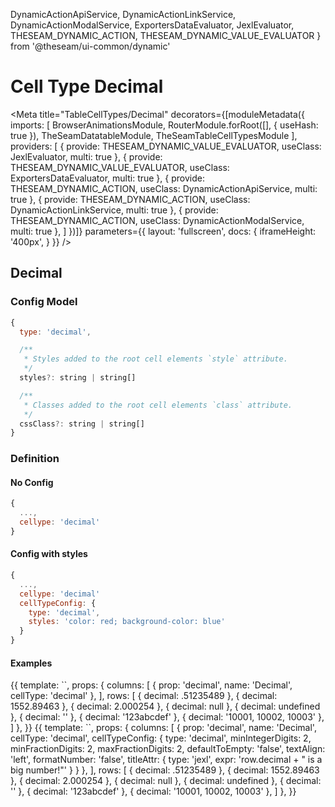 

  DynamicActionApiService,
  DynamicActionLinkService,
  DynamicActionModalService,
  ExportersDataEvaluator,
  JexlEvaluator,
  THESEAM_DYNAMIC_ACTION,
  THESEAM_DYNAMIC_VALUE_EVALUATOR
} from '@theseam/ui-common/dynamic'

# Cell Type Decimal

<Meta title="TableCellTypes/Decimal"
  decorators={[moduleMetadata({
    imports: [
      BrowserAnimationsModule,
      RouterModule.forRoot([], { useHash: true }),
      TheSeamDatatableModule,
      TheSeamTableCellTypesModule
    ],
    providers: [
      { provide: THESEAM_DYNAMIC_VALUE_EVALUATOR, useClass: JexlEvaluator, multi: true },
      { provide: THESEAM_DYNAMIC_VALUE_EVALUATOR, useClass: ExportersDataEvaluator, multi: true },
      { provide: THESEAM_DYNAMIC_ACTION, useClass: DynamicActionApiService, multi: true },
      { provide: THESEAM_DYNAMIC_ACTION, useClass: DynamicActionLinkService, multi: true },
      { provide: THESEAM_DYNAMIC_ACTION, useClass: DynamicActionModalService, multi: true },
    ]
  })]}
  parameters={{
    layout: 'fullscreen',
    docs: {
      iframeHeight: '400px',
    }
  }}
/>

## Decimal

### Config Model

```js
{
  type: 'decimal',

  /**
   * Styles added to the root cell elements `style` attribute.
   */
  styles?: string | string[]

  /**
   * Classes added to the root cell elements `class` attribute.
   */
  cssClass?: string | string[]
}
```

### Definition

#### No Config

```js
{
  ...,
  cellype: 'decimal'
}
```

#### Config with styles

```js
{
  ...,
  cellype: 'decimal'
  cellTypeConfig: {
    type: 'decimal',
    styles: 'color: red; background-color: blue'
  }
}
```

#### Examples

<Preview>
  <Story name="Basic" height="150px">
    {{
      template: `<seam-datatable class="vw-100 vh-100" [columns]="columns" [rows]="rows"></seam-datatable>`,
      props: {
        columns: [
          { prop: 'decimal', name: 'Decimal', cellType: 'decimal' },
        ],
        rows: [
          { decimal: .51235489 },
          { decimal: 1552.89463 },
          { decimal: 2.000254 },
          { decimal: null },
          { decimal: undefined },
          { decimal: '' },
          { decimal: '123abcdef' },
          { decimal: '10001, 10002, 10003' },
        ]
      },
    }}
  </Story>
</Preview>

<Preview>
  <Story name="WithConfig" height="150px">
    {{
      template: `<seam-datatable class="vw-100 vh-100" [columns]="columns" [rows]="rows"></seam-datatable>`,
      props: {
        columns: [
          {
            prop: 'decimal',
            name: 'Decimal',
            cellType: 'decimal',
            cellTypeConfig: {
              type: 'decimal',
              minIntegerDigits: 2,
              minFractionDigits: 2,
              maxFractionDigits: 2,
              defaultToEmpty: 'false',
              textAlign: 'left',
              formatNumber: 'false',
              titleAttr: { type: 'jexl', expr: 'row.decimal + " is a big number!"' }
            }
          },
        ],
        rows: [
          { decimal: .51235489 },
          { decimal: 1552.89463 },
          { decimal: 2.000254 },
          { decimal: null },
          { decimal: undefined },
          { decimal: '' },
          { decimal: '123abcdef' },
          { decimal: '10001, 10002, 10003' },
        ]
      },
    }}
  </Story>
</Preview>


